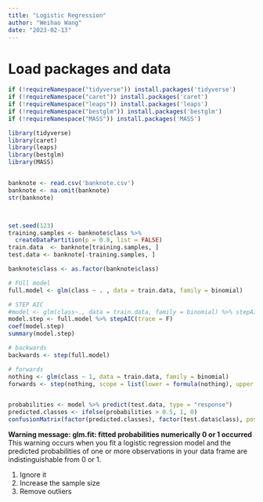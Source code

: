 ```yaml
---
title: "Logistic Regression"
author: "Weihao Wang"
date: "2023-02-13"
---
```



# Load packages and data
```r
if (!requireNamespace("tidyverse")) install.packages('tidyverse')
if (!requireNamespace("caret")) install.packages('caret')
if (!requireNamespace("leaps")) install.packages('leaps')
if (!requireNamespace("bestglm")) install.packages('bestglm')
if (!requireNamespace("MASS")) install.packages('MASS')

library(tidyverse)
library(caret)
library(leaps)
library(bestglm)
library(MASS)


banknote <- read.csv('banknote.csv')
banknote <- na.omit(banknote)
str(banknote)



set.seed(123)
training.samples <- banknote$class %>% 
  createDataPartition(p = 0.8, list = FALSE)
train.data  <- banknote[training.samples, ]
test.data <- banknote[-training.samples, ]

banknote$class <- as.factor(banknote$class)

# FUll model
full.model <- glm(class ~ . , data = train.data, family = binomial)

# STEP AIC
#model <- glm(class~., data = train.data, family = binomial) %>% stepAIC(trace = F)
model.step <- full.model %>% stepAIC(trace = F)
coef(model.step)
summary(model.step)

# backwards
backwards <- step(full.model)

# forwards
nothing <- glm(class ~ 1, data = train.data, family = binomial)
forwards <- step(nothing, scope = list(lower = formula(nothing), upper = formula(full.model)), direction = 'forward')


probabilities <- model %>% predict(test.data, type = "response")
predicted.classes <- ifelse(probabilities > 0.5, 1, 0)
confusionMatrix(factor(predicted.classes), factor(test.data$class), positive = '1')
```

**Warning message: glm.fit: fitted probabilities numerically 0 or 1 occurred **
This warning occurs when you fit a logistic regression model and the predicted probabilities of one or more observations in your data frame are indistinguishable from 0 or 1.

1. Ignore it
2. Increase the sample size
3. Remove outliers
